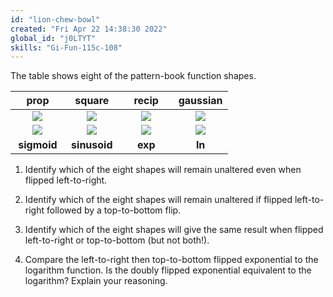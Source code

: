 ```yaml
---
id: "lion-chew-bowl"
created: "Fri Apr 22 14:38:30 2022"
global_id: "j0LTYT"
skills: "Gi-Fun-115c-108"
---
```


The table shows eight of the pattern-book function shapes. 


prop | square | recip | gaussian 
:--:|:--:|:--:|:--:
![](www/pb-proportional.png) | ![](www/pb-square.png)| ![](www/pb-recip.png)| ![](www/pb-gauss.png) 
![](www/pb-sigmoid.png) | ![](www/pb-sin.png) | ![](www/pb-exp.png) | ![](www/pb-log.png) 
**sigmoid** | **sinusoid** | **exp** | **ln**



1. Identify which of the eight shapes will remain unaltered even when flipped left-to-right. <!-- square, gaussian, sinusoid -->

2. Identify which of the eight shapes will remain unaltered if flipped  left-to-right followed by a top-to-bottom flip. <!-- prop, recip, sinusoid, sigmoid -->

3. Identify which of the eight shapes will give the same result when flipped left-to-right or top-to-bottom (but not both!). <!-- prop, resid, sigmoid, sinusoid -->

4. Compare the left-to-right then top-to-bottom flipped exponential to the logarithm function. Is the doubly flipped exponential equivalent to the logarithm? Explain your reasoning. <!--No, they are different shapes. The logarithm has a vertical asymptote at input 0, whereas the exponential has no vertical asymptote.--> 